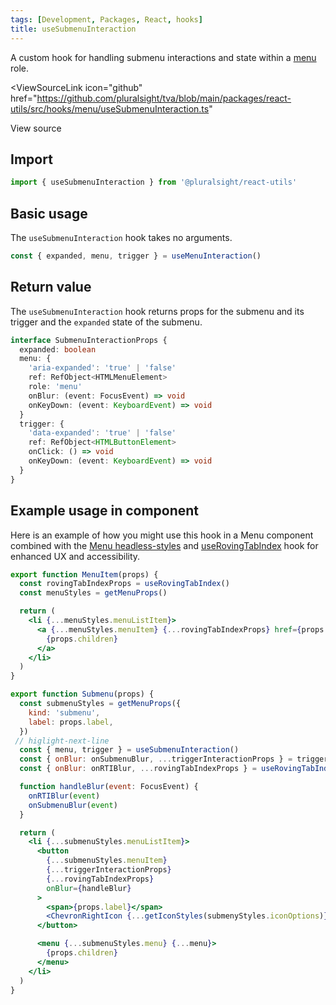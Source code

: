 ```yaml
---
tags: [Development, Packages, React, hooks]
title: useSubmenuInteraction
---
```



A custom hook for handling submenu interactions and state within a [menu](https://developer.mozilla.org/en-US/docs/Web/Accessibility/ARIA/Roles/menu_role) role.

<ViewSourceLink
  icon="github"
  href="https://github.com/pluralsight/tva/blob/main/packages/react-utils/src/hooks/menu/useSubmenuInteraction.ts"
>
  View source
</ViewSourceLink>

## Import

```javascript
import { useSubmenuInteraction } from '@pluralsight/react-utils'
```

## Basic usage

The `useSubmenuInteraction` hook takes no arguments.

```jsx
const { expanded, menu, trigger } = useMenuInteraction()
```

## Return value

The `useSubmenuInteraction` hook returns props for the submenu and its trigger and the `expanded` state of the submenu.

```typescript
interface SubmenuInteractionProps {
  expanded: boolean
  menu: {
    'aria-expanded': 'true' | 'false'
    ref: RefObject<HTMLMenuElement>
    role: 'menu'
    onBlur: (event: FocusEvent) => void
    onKeyDown: (event: KeyboardEvent) => void
  }
  trigger: {
    'data-expanded': 'true' | 'false'
    ref: RefObject<HTMLButtonElement>
    onClick: () => void
    onKeyDown: (event: KeyboardEvent) => void
  }
}
```

## Example usage in component

Here is an example of how you might use this hook in a Menu component combined with the [Menu headless-styles](../headless-styles/Menu.mdx) and [useRovingTabIndex](./use-roving-tabindex.mdx) hook for enhanced UX and accessibility.

```jsx
export function MenuItem(props) {
  const rovingTabIndexProps = useRovingTabIndex()
  const menuStyles = getMenuProps()

  return (
    <li {...menuStyles.menuListItem}>
      <a {...menuStyles.menuItem} {...rovingTabIndexProps} href={props.href}>
        {props.children}
      </a>
    </li>
  )
}

export function Submenu(props) {
  const submenuStyles = getMenuProps({
    kind: 'submenu',
    label: props.label,
  })
 // higlight-next-line
  const { menu, trigger } = useSubmenuInteraction()
  const { onBlur: onSubmenuBlur, ...triggerInteractionProps } = trigger
  const { onBlur: onRTIBlur, ...rovingTabIndexProps } = useRovingTabIndex()

  function handleBlur(event: FocusEvent) {
    onRTIBlur(event)
    onSubmenuBlur(event)
  }

  return (
    <li {...submenuStyles.menuListItem}>
      <button
        {...submenuStyles.menuItem}
        {...triggerInteractionProps}
        {...rovingTabIndexProps}
        onBlur={handleBlur}
      >
        <span>{props.label}</span>
        <ChevronRightIcon {...getIconStyles(submenyStyles.iconOptions)} />
      </button>

      <menu {...submenuStyles.menu} {...menu}>
        {props.children}
      </menu>
    </li>
  )
}
```
